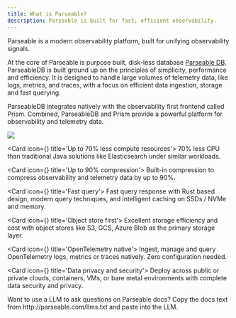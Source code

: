 ```yaml
---
title: What is Parseable?
description: Parseable is built for fast, efficient observability.
---
```


Parseable is a modern observability platform, built for unifying observability signals.

At the core of Parseable is purpose built, disk-less database [Parseable DB](https://github.com/parseablehq/parseable). ParseableDB is built ground up on the principles of simplicity, performance and efficiency. It is designed to handle large volumes of telemetry data, like logs, metrics, and traces, with a focus on efficient data ingestion, storage and fast querying.

ParseableDB integrates natively with the observability first frontend called Prism. Combined, ParseableDB and Prism provide a powerful platform for observability and telemetry data.

![](./static/intro-image.png)

<Cards>

<Card icon={<IconCpu2 />} title='Up to 70% less compute resources'>
70% less CPU than traditional Java solutions like Elasticsearch under similar workloads. 
</Card>

<Card icon={<IconSortDescendingSmallBig />} title='Up to 90% compression'>
Built-in compression to compress observability and telemetry data by up to 90%. 
</Card>

<Card icon={<IconBolt />} title='Fast query'>
Fast query response with Rust based design, modern query techniques, and intelligent caching on SSDs / NVMe and memory.
</Card>

<Card icon={<IconCloudDataConnection />} title='Object store first'>
Excellent storage efficiency and cost with object stores like S3, GCS, Azure Blob as the primary storage layer.
</Card>

<Card icon={<IconTelescope />} title='OpenTelemetry native'>
Ingest, manage and query OpenTelemetry logs, metrics or traces natively. Zero configuration needed. 
</Card>

<Card icon={<IconFileTextShield />} title='Data privacy and security'>
Deploy across public or private clouds, containers, VMs, or bare metal environments with complete data security and privacy.
</Card>

</Cards>


<Callout type="info">
Want to use a LLM to ask questions on Parseable docs? Copy the docs text from http://parseable.com/llms.txt and paste into the LLM.
</Callout>
